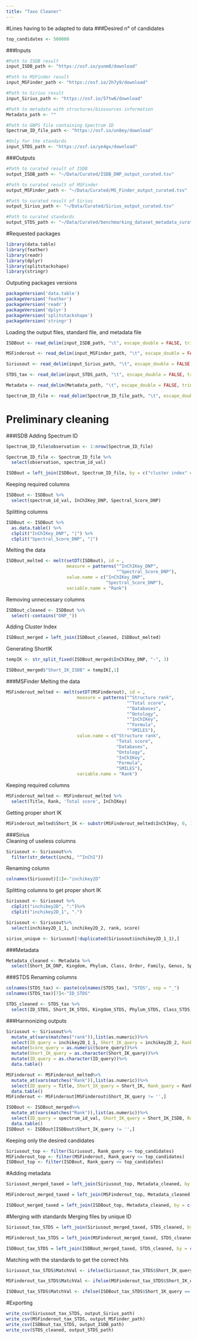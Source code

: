 ```yaml
---
title: "Taxo Cleaner"
---
```



#Lines having to be adapted to data
###Desired n° of candidates 
```r
top_candidates <- 500000
```

###Inputs
```r
#Path to ISDB result
input_ISDB_path <- "https://osf.io/yunm8/download"

#Path to MSFinder result
input_MSFinder_path <- "https://osf.io/2h7y9/download"

#Path to Sirius result
input_Sirius_path <- "https://osf.io/57tw6/download"

#Path to metadata with structures/biosources information
Metadata_path <- ""

#Path to GNPS file containing Spectrum ID
Spectrum_ID_file_path <- "https://osf.io/un8ey/download"

#Only for the standards
input_STDS_path <- "https://osf.io/ye4gx/download"
```

###Outputs
```r
#Path to curated result of ISDB
output_ISDB_path <- "~/Data/Curated/ISDB_DNP_output_curated.tsv"

#Path to curated result of MSFinder
output_MSFinder_path <- "~/Data/Curated/MS_Finder_output_curated.tsv"

#Path to curated result of Sirius
output_Sirius_path <- "~/Data/Curated/Sirius_output_curated.tsv"

#Path to curated standards
output_STDS_path <- "~/Data/Curated/benchmarking_dataset_metadata_curated.tsv"
```

#Requested packages
```r
library(data.table)
library(feather)
library(readr)
library(dplyr)
library(splitstackshape)
library(stringr)
```

Outputing packages versions
```r
packageVersion('data.table')
packageVersion('feather')
packageVersion('readr')
packageVersion('dplyr')
packageVersion('splitstackshape')
packageVersion('stringr')
```

Loading the output files, standard file, and metadata file
```r
ISDBout <- read_delim(input_ISDB_path, "\t", escape_double = FALSE, trim_ws = TRUE)

MSFinderout <- read_delim(input_MSFinder_path, "\t", escape_double = FALSE, trim_ws = TRUE)

Siriusout <- read_delim(input_Sirius_path, "\t", escape_double = FALSE, trim_ws = TRUE)

STDS_tax <- read_delim(input_STDS_path, "\t", escape_double = FALSE, trim_ws = TRUE)

Metadata <- read_delim(Metadata_path, "\t", escape_double = FALSE, trim_ws = TRUE)

Spectrum_ID_file <- read_delim(Spectrum_ID_file_path, "\t", escape_double = FALSE, trim_ws = TRUE)
```

# Preliminary cleaning
###ISDB
Adding Spectrum ID
```r
Spectrum_ID_file$observation <- 1:nrow(Spectrum_ID_file)

Spectrum_ID_file <- Spectrum_ID_file %>%
  select(observation, spectrum_id_val)

ISDBout = left_join(ISDBout, Spectrum_ID_file, by = c("cluster index" = "observation"), match = "all")
```

Keeping required columns
```r
ISDBout <- ISDBout %>% 
  select(spectrum_id_val, InChIKey_DNP, Spectral_Score_DNP)
```

Splitting columns
```r
ISDBout <- ISDBout %>%
  as.data.table() %>%
  cSplit("InChIKey_DNP", "|") %>%
  cSplit("Spectral_Score_DNP", "|")
```

Melting the data
```r
ISDBout_melted <- melt(setDT(ISDBout), id = ,
                       measure = patterns("^InChIKey_DNP",
                                          "^Spectral_Score_DNP"), 
                       value.name = c("InChIKey_DNP", 
                                      "Spectral_Score_DNP"),
                       variable.name = "Rank")
```

Removing unnecessary columns
```r
ISDBout_cleaned <- ISDBout %>%
  select(-contains("DNP_"))
```

Adding Cluster Index
```r
ISDBout_merged = left_join(ISDBout_cleaned, ISDBout_melted)
```

Generating ShortIK
```r
tempIK <- str_split_fixed(ISDBout_merged$InChIKey_DNP, "-", 3)

ISDBout_merged$"Short_IK_ISDB" = tempIK[,1]
```

###MSFinder
Melting the data
```r
MSFinderout_melted <- melt(setDT(MSFinderout), id = ,
                           measure = patterns("^Structure rank",
                                              "^Total score",
                                              "^Databases",
                                              "^Ontology",
                                              "^InChIKey",
                                              "^Formula",
                                              "^SMILES"),
                           value.name = c("Structure rank",
                                          "Total score",
                                          "Databases",
                                          "Ontology",
                                          "InChIKey",
                                          "Formula",
                                          "SMILES"),
                           variable.name = "Rank")
```

Keeping required columns
```r
MSFinderout_melted <- MSFinderout_melted %>% 
  select(Title, Rank, 'Total score', InChIKey)
```

Getting proper short IK
```r
MSFinderout_melted$Short_IK <- substr(MSFinderout_melted$InChIKey, 0, 14)
```

###Sirius  
Cleaning of useless columns
```r
Siriusout <- Siriusout%>%
  filter(str_detect(inchi, "^InChI"))
```

Renaming column
```r
colnames(Siriusout)[1]<-"inchikey2D"
```

Splitting columns to get proper short IK
```r
Siriusout <- Siriusout %>%
  cSplit("inchikey2D", ":")%>%
  cSplit("inchikey2D_1", ".")
```


```r
Siriusout <- Siriusout%>%
  select(inchikey2D_1_1, inchikey2D_2, rank, score)
```

```r
sirius_unique <- Siriusout[!duplicated(Siriusout$inchikey2D_1_1),]
```

###Metadata
```r
Metadata_cleaned <- Metadata %>% 
  select(Short_IK_DNP, Kingdom, Phylum, Class, Order, Family, Genus, Species, Subspecies, Kingdom_cf, Superclass_cf, Class_cf, Subclass_cf, Parent_Level_1_cf, Parent_Level_2_cf, Parent_Level_3_cf, Parent_Level_4_cf, Parent_Level_5_cf, Parent_Level_6_cf, Accurate_Mass)
```

###STDS
Renaming columns
```r
colnames(STDS_tax) <- paste(colnames(STDS_tax), "STDS", sep = "_")
colnames(STDS_tax)[7]<-"ID_STDS"
```

```r
STDS_cleaned <- STDS_tax %>% 
  select(ID_STDS, Short_IK_STDS, Kingdom_STDS, Phylum_STDS, Class_STDS, Order_STDS, Family_STDS, Genus_STDS, Species_STDS, Subspecies_STDS, Kingdom_cf_STDS, Superclass_cf_STDS, Class_cf_STDS, Subclass_cf_STDS, Parent_Level_1_cf_STDS, Parent_Level_2_cf_STDS, Parent_Level_3_cf_STDS, Parent_Level_4_cf_STDS, Parent_Level_5_cf_STDS, Parent_Level_6_cf_STDS, Accurate_Mass_STDS, pepmass_val_STDS, sourceinstr_val_STDS, lib_val_STDS)
```

###Harmonizing outputs
```r
Siriusout <- Siriusout%>%
  mutate_at(vars(matches("rank")),list(as.numeric))%>%
  select(ID_query = inchikey2D_1_1, Short_IK_query = inchikey2D_2, Rank_query = rank, Score_query = score)%>%
  mutate(Score_query = as.numeric(Score_query))%>%
  mutate(Short_IK_query = as.character(Short_IK_query))%>%
  mutate(ID_query = as.character(ID_query))%>%
  data.table()

MSFinderout <- MSFinderout_melted%>%
  mutate_at(vars(matches("Rank")),list(as.numeric))%>%
  select(ID_query = Title, Short_IK_query = Short_IK, Rank_query = Rank, Score_query =`Total score`)%>%
  data.table()
MSFinderout <- MSFinderout[MSFinderout$Short_IK_query != '',]

ISDBout <- ISDBout_merged%>%
  mutate_at(vars(matches("Rank")),list(as.numeric))%>%
  select(ID_query = spectrum_id_val, Short_IK_query = Short_IK_ISDB, Rank_query = Rank, Score_query = Spectral_Score_DNP) %>%
  data.table()
ISDBout <- ISDBout[ISDBout$Short_IK_query != '',]
```

Keeping only the desired candidates
```r
Siriusout_top <- filter(Siriusout, Rank_query <= top_candidates)
MSFinderout_top <- filter(MSFinderout, Rank_query <= top_candidates)
ISDBout_top <- filter(ISDBout, Rank_query <= top_candidates)
```

#Adding metadata
```r
Siriusout_merged_taxed = left_join(Siriusout_top, Metadata_cleaned, by = c("Short_IK_query" = "Short_IK_DNP"), match = "all")

MSFinderout_merged_taxed = left_join(MSFinderout_top, Metadata_cleaned, by = c("Short_IK_query" = "Short_IK_DNP"), match = "all")

ISDBout_merged_taxed = left_join(ISDBout_top, Metadata_cleaned, by = c("Short_IK_query" = "Short_IK_DNP"), match = "all")
```

#Merging with standards
Merging files by unique ID
```r
Siriusout_tax_STDS = left_join(Siriusout_merged_taxed, STDS_cleaned, by = c("ID_query" = "ID_STDS"), match = "all")

MSFinderout_tax_STDS = left_join(MSFinderout_merged_taxed, STDS_cleaned, by = c("ID_query" = "ID_STDS"), match = "all")

ISDBout_tax_STDS = left_join(ISDBout_merged_taxed, STDS_cleaned, by = c("ID_query" = "ID_STDS"), match = "all")
```

Matching with the standards to get the correct hits
```r
Siriusout_tax_STDS$MatchVal <- ifelse(Siriusout_tax_STDS$Short_IK_query == Siriusout_tax_STDS$Short_IK_STDS, "Match", "NoMatch")

MSFinderout_tax_STDS$MatchVal <- ifelse(MSFinderout_tax_STDS$Short_IK_query == MSFinderout_tax_STDS$Short_IK_STDS, "Match", "NoMatch")

ISDBout_tax_STDS$MatchVal <- ifelse(ISDBout_tax_STDS$Short_IK_query == ISDBout_tax_STDS$Short_IK_STDS, "Match", "NoMatch")
```

#Exporting
```r
write_csv(Siriusout_tax_STDS, output_Sirius_path)
write_csv(MSFinderout_tax_STDS, output_MSFinder_path)
write_csv(ISDBout_tax_STDS, output_ISDB_path)
write_csv(STDS_cleaned, output_STDS_path)
```